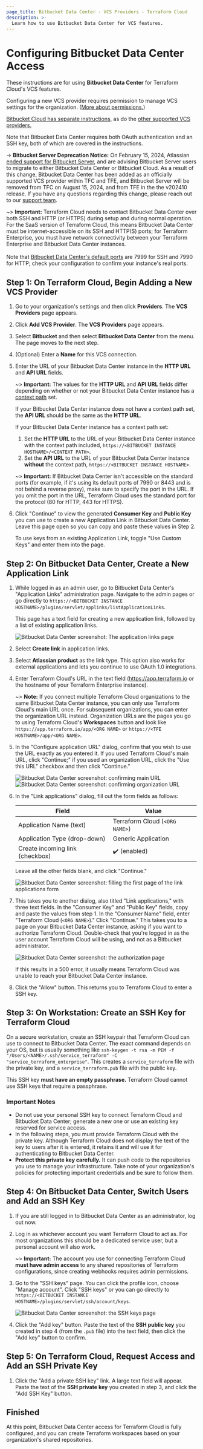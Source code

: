 ```yaml
---
page_title: Bitbucket Data Center - VCS Providers - Terraform Cloud
description: >-
  Learn how to use Bitbucket Data Center for VCS features.
---
```


# Configuring Bitbucket Data Center Access

These instructions are for using **Bitbucket Data Center** for Terraform Cloud's VCS features.

Configuring a new VCS provider requires permission to manage VCS settings for the organization. ([More about permissions.](/terraform/cloud-docs/users-teams-organizations/permissions))

[permissions-citation]: #intentionally-unused---keep-for-maintainers

[Bitbucket Cloud has separate instructions,](/terraform/cloud-docs/vcs/bitbucket-cloud) as do the [other supported VCS providers.](/terraform/cloud-docs/vcs)

Note that Bitbucket Data Center requires both OAuth authentication and an SSH key, both of which are covered in the instructions.

-> **Bitbucket Server Deprecation Notice:** On February 15, 2024, Atlassian [ended support for Bitbucket Server](https://bitbucket.org/blog/cloud-migration-benefits), and are advising Bitbucket Server users to migrate to either Bitbucket Data Center or Bitbucket Cloud. As a result of this change, Bitbucket Data Center has been added as an officially supported VCS provider within TFC and TFE, and Bitbucket Server will be removed from TFC on August 15, 2024, and from TFE in the the v202410 release. If you have any questions regarding this change, please reach out to our [support team](https://support.hashicorp.com/hc/en-us).

~> **Important:** Terraform Cloud needs to contact Bitbucket Data Center over both SSH and HTTP (or HTTPS) during setup and during normal operation. For the SaaS version of Terraform Cloud, this means Bitbucket Data Center must be internet-accessible on its SSH and HTTP(S) ports; for Terraform Enterprise, you must have network connectivity between your Terraform Enterprise and Bitbucket Data Center instances. <br /><br /> Note that [Bitbucket Data Center's default ports](https://confluence.atlassian.com/bitbucketserverkb/which-ports-does-bitbucket-server-listen-on-and-what-are-they-used-for-806029586.html) are 7999 for SSH and 7990 for HTTP; check your configuration to confirm your instance's real ports.

## Step 1: On Terraform Cloud, Begin Adding a New VCS Provider

1. Go to your organization's settings and then click **Providers**. The **VCS Providers** page appears.

1. Click **Add VCS Provider**. The **VCS Providers** page appears.

1. Select **Bitbucket** and then select **Bitbucket Data Center** from the menu. The page moves to the next step.

1. (Optional) Enter a **Name** for this VCS connection.

1. Enter the URL of your Bitbucket Data Center instance in the **HTTP URL** and **API URL** fields.

   ~> **Important:** The values for the **HTTP URL** and **API URL** fields differ depending on whether or not your Bitbucket Data Center instance has a [context path](https://confluence.atlassian.com/bitbucketserver/moving-bitbucket-server-to-a-different-context-path-776640153.html) set.

   If your Bitbucket Data Center instance does not have a context path set, the **API URL** should be the same as the **HTTP URL**.

   If your Bitbucket Data Center instance has a context path set:

   1. Set the **HTTP URL** to the URL of your Bitbucket Data Center instance with the context path included, `https://<BITBUCKET INSTANCE HOSTNAME>/<CONTEXT PATH>`.
   1. Set the **API URL** to the URL of your Bitbucket Data Center instance **without** the context path, `https://<BITBUCKET INSTANCE HOSTNAME>`.

   ~> **Important:** If Bitbucket Data Center isn't accessible on the standard ports (for example, if it's using its default ports of 7990 or 8443 and is not behind a reverse proxy), make sure to specify the port in the URL. If you omit the port in the URL, Terraform Cloud uses the standard port for the protocol (80 for HTTP, 443 for HTTPS).

1. Click "Continue" to view the generated **Consumer Key** and **Public Key** you can use to create a new Application Link in Bitbucket Data Center. Leave this page open so you can copy and paste these values in Step 2.

    To use keys from an existing Application Link, toggle "Use Custom Keys" and enter them into the page.

## Step 2: On Bitbucket Data Center, Create a New Application Link

1. While logged in as an admin user, go to Bitbucket Data Center's "Application Links" administration page. Navigate to the admin pages or go directly to `https://<BITBUCKET INSTANCE HOSTNAME>/plugins/servlet/applinks/listApplicationLinks`.

   This page has a text field for creating a new application link, followed by a list of existing application links.

   ![Bitbucket Data Center screenshot: The application links page](/img/docs/bitbucket-server-application-links.png)

1. Select **Create link** in application links.
2. Select **Atlassian product** as the link type. This option also works for external applications and lets you continue to use OAuth 1.0 integrations.
3. Enter Terraform Cloud's URL in the text field (https://app.terraform.io or the hostname of your Terraform Enterprise instance).

   ~> **Note:** If you connect multiple Terraform Cloud organizations to the same Bitbucket Data Center instance, you can only use Terraform Cloud's main URL once. For subsequent organizations, you can enter the organization URL instead. Organization URLs are the pages you go to using Terraform Cloud's **Workspaces** button and look like `https://app.terraform.io/app/<ORG NAME>` or `https://<TFE HOSTNAME>/app/<ORG NAME>`.

1. In the "Configure application URL" dialog, confirm that you wish to use the URL exactly as you entered it. If you used Terraform Cloud's main URL, click "Continue;" if you used an organization URL, click the "Use this URL" checkbox and then click "Continue."

   ![Bitbucket Data Center screenshot: confirming main URL](/img/docs/bitbucket-server-confirm-url-1.png)
   ![Bitbucket Data Center screenshot: confirming organization URL](/img/docs/bitbucket-server-confirm-url-2.png)

1. In the "Link applications" dialog, fill out the form fields as follows:

   | Field                           | Value                          |
   | ------------------------------- | ------------------------------ |
   | Application Name (text)         | Terraform Cloud (`<ORG NAME>`) |
   | Application Type (drop-down)    | Generic Application            |
   | Create incoming link (checkbox) | ✔️ (enabled)                   |

   Leave all the other fields blank, and click "Continue."

   ![Bitbucket Data Center screenshot: filling the first page of the link applications form](/img/docs/bitbucket-server-link-applications-1.png)

1. This takes you to another dialog, also titled "Link applications," with three text fields. In the "Consumer Key" and "Public Key" fields, copy and paste the values from step 1. In the "Consumer Name" field, enter "Terraform Cloud (`<ORG NAME>`)." Click "Continue." This takes you to a page on your Bitbucket Data Center instance, asking if you want to authorize Terraform Cloud. Double-check that you're logged in as the user account Terraform Cloud will be using, and not as a Bitbucket administrator.

   ![Bitbucket Data Center screenshot: the authorization page](/img/docs/bitbucket-server-authorize.png)

   If this results in a 500 error, it usually means Terraform Cloud was unable to reach your Bitbucket Data Center instance.

1. Click the "Allow" button. This returns you to Terraform Cloud to enter a SSH key.

## Step 3: On Workstation: Create an SSH Key for Terraform Cloud

On a secure workstation, create an SSH keypair that Terraform Cloud can use to connect to Bitbucket Data Center. The exact command depends on your OS, but is usually something like `ssh-keygen -t rsa -m PEM -f "/Users/<NAME>/.ssh/service_terraform" -C "service_terraform_enterprise"`. This creates a `service_terraform` file with the private key, and a `service_terraform.pub` file with the public key.

This SSH key **must have an empty passphrase.** Terraform Cloud cannot use SSH keys that require a passphrase.

### Important Notes

- Do not use your personal SSH key to connect Terraform Cloud and Bitbucket Data Center; generate a new one or use an existing key reserved for service access.
- In the following steps, you must provide Terraform Cloud with the private key. Although Terraform Cloud does not display the text of the key to users after it is entered, it retains it and will use it for authenticating to Bitbucket Data Center.
- **Protect this private key carefully.** It can push code to the repositories you use to manage your infrastructure. Take note of your organization's policies for protecting important credentials and be sure to follow them.

## Step 4: On Bitbucket Data Center, Switch Users and Add an SSH Key

1. If you are still logged in to Bitbucket Data Center as an administrator, log out now.

1. Log in as whichever account you want Terraform Cloud to act as. For most organizations this should be a dedicated service user, but a personal account will also work.

   ~> **Important:** The account you use for connecting Terraform Cloud **must have admin access** to any shared repositories of Terraform configurations, since creating webhooks requires admin permissions.

1. Go to the "SSH keys" page. You can click the profile icon, choose "Manage account". Click "SSH keys" or you can go directly to `https://<BITBUCKET INSTANCE HOSTNAME>/plugins/servlet/ssh/account/keys`.

   ![Bitbucket Data Center screenshot: the SSH keys page](/img/docs/bitbucket-server-ssh-keys.png)

1. Click the "Add key" button. Paste the text of the **SSH public key** you created in step 4 (from the `.pub` file) into the text field, then click the "Add key" button to confirm.

## Step 5: On Terraform Cloud, Request Access and Add an SSH Private Key

1. Click the "Add a private SSH key" link. A large text field will appear. Paste the text of the **SSH private key** you created in step 3, and click the "Add SSH Key" button.

## Finished

At this point, Bitbucket Data Center access for Terraform Cloud is fully configured, and you can create Terraform workspaces based on your organization's shared repositories.
